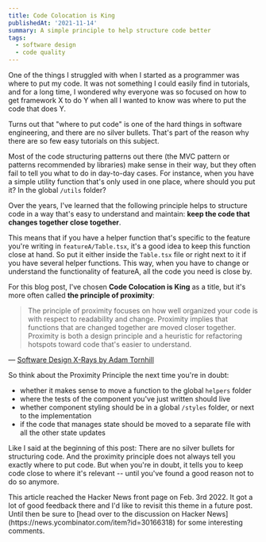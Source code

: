 ```yaml
---
title: Code Colocation is King
publishedAt: '2021-11-14'
summary: A simple principle to help structure code better
tags:
  - software design
  - code quality
---
```


One of the things I struggled with when I started as a programmer was where to put my code. It was not something I could easily find in tutorials, and for a long time, I wondered why everyone was so focused on how to get framework X to do Y when all I wanted to know was where to put the code that does Y.

Turns out that "where to put code" is one of the hard things in software engineering, and there are no silver bullets. That's part of the reason why there are so few easy tutorials on this subject.

Most of the code structuring patterns out there (the MVC pattern or patterns recommended by libraries) make sense in their way, but they often fail to tell you what to do in day-to-day cases. For instance, when you have a simple utility function that's only used in one place, where should you put it? In the global `/utils` folder?

Over the years, I've learned that the following principle helps to structure code in a way that's easy to understand and maintain: **keep the code that changes together close together**.

This means that if you have a helper function that's specific to the feature you're writing in `featureA/Table.tsx`, it's a good idea to keep this function close at hand. So put it either inside the `Table.tsx` file or right next to it if you have several helper functions. This way, when you have to change or understand the functionality of featureA, all the code you need is close by.

For this blog post, I've chosen **Code Colocation is King** as a title, but it's more often called **the principle of proximity**:

> The principle of proximity focuses on how well organized your code is with respect to readability and change. Proximity implies that functions that are changed together are moved closer together. Proximity is both a design principle and a heuristic for refactoring hotspots toward code that's easier to understand.

— [Software Design X-Rays by Adam Tornhill](https://pragprog.com/titles/atevol/software-design-x-rays/)

So think about the Proximity Principle the next time you're in doubt:

- whether it makes sense to move a function to the global `helpers` folder
- where the tests of the component you've just written should live
- whether component styling should be in a global `/styles` folder, or next to the implementation
- if the code that manages state should be moved to a separate file with all the other state updates

Like I said at the beginning of this post: There are no silver bullets for structuring code. And the proximity principle does not always tell you exactly where to put code. But when you're in doubt, it tells you to keep code close to where it's relevant -- until you've found a good reason not to do so anymore.

<Disclaimer>
  This article reached the Hacker News front page on Feb. 3rd 2022. It got a lot
  of good feedback there and I'd like to revisit this theme in a future post.
  Until then be sure to [head over to the discussion on Hacker
  News](https://news.ycombinator.com/item?id=30166318) for some interesting
  comments.
</Disclaimer>
